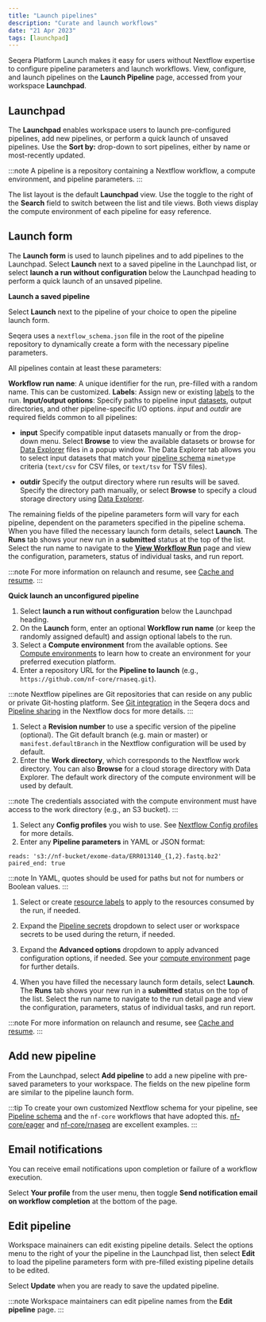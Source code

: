 ```yaml
---
title: "Launch pipelines"
description: "Curate and launch workflows"
date: "21 Apr 2023"
tags: [launchpad]
---
```


Seqera Platform Launch makes it easy for users without Nextflow expertise to configure pipeline parameters and launch workflows. View, configure, and launch pipelines on the **Launch Pipeline** page, accessed from your workspace **Launchpad**.

## Launchpad

The **Launchpad** enables workspace users to launch pre-configured pipelines, add new pipelines, or perform a quick launch of unsaved pipelines. Use the **Sort by:** drop-down to sort pipelines, either by name or most-recently updated.

:::note
A pipeline is a repository containing a Nextflow workflow, a compute environment, and pipeline parameters.
:::

The list layout is the default **Launchpad** view. Use the toggle to the right of the **Search** field to switch between the list and tile views. Both views display the compute environment of each pipeline for easy reference.

## Launch form

The **Launch form** is used to launch pipelines and to add pipelines to the Launchpad. Select **Launch** next to a saved pipeline in the Launchpad list, or select **launch a run without configuration** below the Launchpad heading to perform a quick launch of an unsaved pipeline.

**Launch a saved pipeline**

Select **Launch** next to the pipeline of your choice to open the pipeline launch form. 

Seqera uses a `nextflow_schema.json` file in the root of the pipeline repository to dynamically create a form with the necessary pipeline parameters. 

All pipelines contain at least these parameters:

**Workflow run name**: A unique identifier for the run, pre-filled with a random name. This can be customized.
**Labels**: Assign new or existing [labels](../labels/overview.mdx) to the run.
**Input/output options**: Specify paths to pipeline input [datasets](../data/datasets.mdx), output directories, and other pipeline-specific I/O options. _input_ and _outdir_ are required fields common to all pipelines:

- **input** 
Specify compatible input datasets manually or from the drop-down menu. Select **Browse** to view the available datasets or browse for [Data Explorer](../data/data-explorer.mdx) files in a popup window. The Data Explorer tab allows you to select input datasets that match your [pipeline schema](../pipeline-schema/overview.mdx) `mimetype` criteria (`text/csv` for CSV files, or `text/tsv` for TSV files). 

- **outdir**
Specify the output directory where run results will be saved. Specify the directory path manually, or select **Browse** to specify a cloud storage directory using [Data Explorer](../data/data-explorer.mdx). 

The remaining fields of the pipeline parameters form will vary for each pipeline, dependent on the parameters specified in the pipeline schema. When you have filled the necessary launch form details, select **Launch**. The **Runs** tab shows your new run in a **submitted** status at the top of the list. Select the run name to navigate to the [**View Workflow Run**](../monitoring/summary.mdx) page and view the configuration, parameters, status of individual tasks, and run report.

:::note
For more information on relaunch and resume, see [Cache and resume](./cache-resume.mdx).
:::

**Quick launch an unconfigured pipeline**

1. Select **launch a run without configuration** below the Launchpad heading.
1. On the **Launch** form, enter an optional **Workflow run name** (or keep the randomly assigned default) and assign optional labels to the run.
1. Select a **Compute environment** from the available options. See [Compute environments](../compute-envs/overview.mdx) to learn how to create an environment for your preferred execution platform.
1. Enter a repository URL for the **Pipeline to launch** (e.g., `https://github.com/nf-core/rnaseq.git`).

:::note
Nextflow pipelines are Git repositories that can reside on any public or private Git-hosting platform. See [Git integration](../git/overview.mdx) in the Seqera docs and [Pipeline sharing](https://www.nextflow.io/docs/latest/sharing.html) in the Nextflow docs for more details.
:::

1. Select a **Revision number** to use a specific version of the pipeline (optional). The Git default branch (e.g. main or master) or `manifest.defaultBranch` in the Nextflow configuration will be used by default.
1. Enter the **Work directory**, which corresponds to the Nextflow work directory. You can also **Browse** for a cloud storage directory with Data Explorer. The default work directory of the compute environment will be used by default.

:::note
The credentials associated with the compute environment must have access to the work directory (e.g., an S3 bucket).
:::

1. Select any **Config profiles** you wish to use. See [Nextflow Config profiles](https://www.nextflow.io/docs/latest/config.html#config-profiles) for more details.
1. Enter any **Pipeline parameters** in YAML or JSON format:

```
reads: 's3://nf-bucket/exome-data/ERR013140_{1,2}.fastq.bz2'
paired_end: true
```
:::note
In YAML, quotes should be used for paths but not for numbers or Boolean values.
:::

1. Select or create [resource labels](../resource-labels/overview.mdx) to apply to the resources consumed by the run, if needed.

1. Expand the [Pipeline secrets](../secrets/overview.mdx) dropdown to select user or workspace secrets to be used during the return, if needed.

1. Expand the **Advanced options** dropdown to apply advanced configuration options, if needed. See your [compute environment](../compute-envs/overview.mdx) page for further details.

1. When you have filled the necessary launch form details, select **Launch**. The **Runs** tab shows your new run in a **submitted** status on the top of the list. Select the run name to navigate to the run detail page and view the configuration, parameters, status of individual tasks, and run report.

:::note
For more information on relaunch and resume, see [Cache and resume](./cache-resume.mdx).
:::

## Add new pipeline

From the Launchpad, select **Add pipeline** to add a new pipeline with pre-saved parameters to your workspace. The fields on the new pipeline form are similar to the pipeline launch form.

:::tip
To create your own customized Nextflow schema for your pipeline, see [Pipeline schema](../pipeline-schema/overview.mdx) and the `nf-core` workflows that have adopted this. [nf-core/eager](https://github.com/nf-core/eager/blob/2.3.3/nextflow_schema.json) and [nf-core/rnaseq](https://github.com/nf-core/rnaseq/blob/3.0/nextflow_schema.json) are excellent examples.
:::

## Email notifications

You can receive email notifications upon completion or failure of a workflow execution.

Select **Your profile** from the user menu, then toggle **Send notification email on workflow completion** at the bottom of the page.

## Edit pipeline

Workspace mainainers can edit existing pipeline details. Select the options menu to the right of your the pipeline in the Launchpad list, then select **Edit** to load the pipeline parameters form with pre-filled existing pipeline details to be edited.

Select **Update** when you are ready to save the updated pipeline.

:::note
Workspace maintainers can edit pipeline names from the **Edit pipeline** page.
:::
